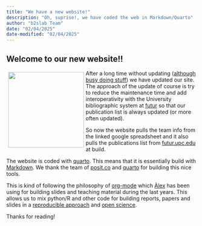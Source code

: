 ```yaml
---
title: "We have a new website!"
description: "Oh, suprise!, we have coded the web in Markdown/Quarto"
author: "b2slab Team"
date: "02/04/2025"
date-modified: "02/04/2025"
---
```



## Welcome to our new website!!

::: img-float
![](web.png){style="float: left; margin: 5px; width: 200px;"}
:::


After a long time without updating ([although busy doing stuff](https://b2slab.upc.edu/publications/)) we have updated our site. The approach of the update of course is try to reduce the maintenance time and add interoperativity with the University bibliographic system at [futur](https://futur.upc.edu) so that our publication list is always updated (or more often updated). 

So now the website pulls the team info from the linked google spreadsheet and it also pulls the publications list from [futur.upc.edu](https://futur.upc.edu/B2SLab) at build.

 The website is coded with [quarto](https:/quarto.org). This means that it is essentially build with [Markdown](https://daringfireball.net/projects/markdown/). We thank the team of [posit.co](https://posit.co) and [quarto](https:/quarto.org) for building this nice tools. 
 
This is kind of following the philosophy of [org-mode](https://orgmode.org) which [Àlex](http://b2slab.upc.edu/team/alexandre-perera-lluna/) has been using for building slides and teaching material during the last years. This allows us to mix python/R and other code for building reports, papers and slides in a [reproducible approach](https://en.wikipedia.org/wiki/Reproducibility) and [open science](https://en.wikipedia.org/wiki/Open_science). 

Thanks for reading! 
 
